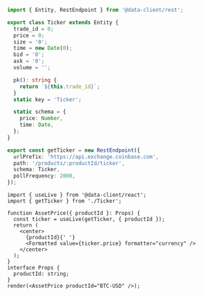 
<HooksPlayground row>

```typescript title="Ticker" {27} collapsed
import { Entity, RestEndpoint } from '@data-client/rest';

export class Ticker extends Entity {
  trade_id = 0;
  price = 0;
  size = '0';
  time = new Date(0);
  bid = '0';
  ask = '0';
  volume = '';

  pk(): string {
    return `${this.trade_id}`;
  }
  static key = 'Ticker';

  static schema = {
    price: Number,
    time: Date,
  };
}

export const getTicker = new RestEndpoint({
  urlPrefix: 'https://api.exchange.coinbase.com',
  path: '/products/:productId/ticker',
  schema: Ticker,
  pollFrequency: 2000,
});
```

```tsx title="AssetPrice" {5}
import { useLive } from '@data-client/react';
import { getTicker } from './Ticker';

function AssetPrice({ productId }: Props) {
  const ticker = useLive(getTicker, { productId });
  return (
    <center>
      {productId}{' '}
      <Formatted value={ticker.price} formatter="currency" />
    </center>
  );
}
interface Props {
  productId: string;
}
render(<AssetPrice productId="BTC-USD" />);
```

</HooksPlayground>
